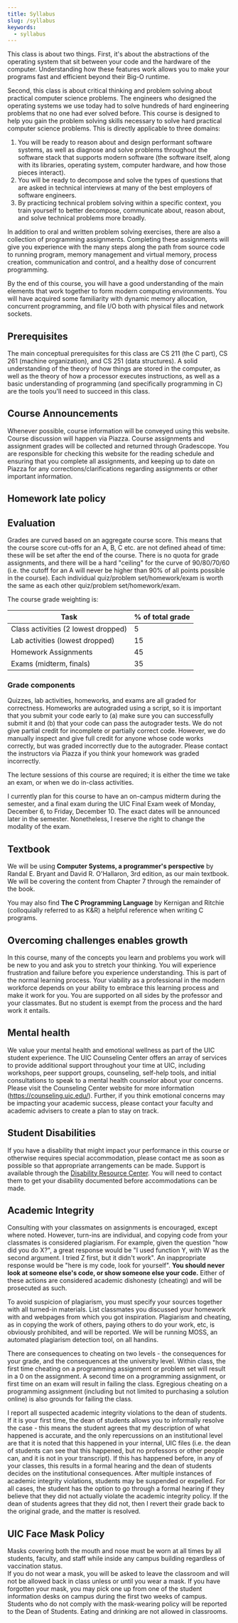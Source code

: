 ```yaml
---
title: Syllabus
slug: /syllabus
keywords: 
  - syllabus
---
```


This class is about two things. First, it's about the abstractions of the
operating system that sit between your code and the hardware of the computer.
Understanding how these features work allows you to make your programs fast and
efficient beyond their Big-O runtime. 

Second, this class is about critical thinking and problem solving about
practical computer science problems. The engineers who designed the operating
systems we use today had to solve hundreds of hard engineering problems that no
one had ever solved before. This course is designed to help you gain the
problem solving skills necessary to solve hard practical computer science
problems. This is directly applicable to three domains:

1. You will be ready to reason about and design performant software systems, as
   well as diagnose and solve problems throughout the software stack that
   supports modern software (the software itself, along with its libraries,
   operating system, computer hardware, and how those pieces interact).
2. You will be ready to decompose and solve the types of questions that are
   asked in technical interviews at many of the best employers of software
   engineers.
3. By practicing technical problem solving within a specific context, you train
   yourself to better decompose, communicate about, reason about, and solve
   technical problems more broadly.

In addition to oral and written problem solving exercises, there are also a
collection of programming assignments. Completing these assignments will give
you experience with the many steps along the path from source code to running
program, memory management and virtual memory, process creation, communication
and control, and a healthy dose of concurrent programming.

By the end of this course, you will have a good understanding of the main
elements that work together to form modern computing environments. You will
have acquired some familiarity with
dynamic memory allocation, concurrent programming, and file I/O both with
physical files and network sockets.


## Prerequisites
The main conceptual prerequisites for this class are CS 211 (the C part), CS 261
(machine organization), and CS 251 (data structures). A solid understanding of
the theory of how things are stored in the computer, as well as the theory of
how a processor executes instructions, as well as a basic understanding of
programming (and specifically programming in C) are the tools you'll need to
succeed in this class.

## Course Announcements
Whenever possible, course information will be conveyed using this website.
Course discussion will happen via Piazza. Course assignments and assignment
grades will be collected and returned through Gradescope.
You are responsible
for checking this website for the reading schedule and ensuring that you
complete all assignments, and keeping up to date on Piazza for any
corrections/clarifications regarding assignments or other important
information.

##  Homework late policy

<LatePolicy />


## Evaluation
Grades are curved based on an aggregate course score. This means that the
course score cut-offs for an A, B, C etc. are not defined ahead of time: these
will be set after the end of the course. There is no quota for grade
assignments, and there will be a hard "ceiling" for the curve of 90/80/70/60
(i.e. the cutoff for an A will never be higher than 90% of all points possible
in the course). Each individual quiz/problem set/homework/exam is worth the
same as each other quiz/problem set/homework/exam.

The course grade weighting is:

| Task | % of total grade     |
| ---- | ----------------     |
| Class activities (2 lowest dropped) | 5  |
| Lab activities (lowest dropped) | 15  |
| Homework Assignments | 45  |
| Exams (midterm, finals)          | 35  |

### Grade components

Quizzes, lab activities, homeworks, and exams are all graded for
correctness. Homeworks are autograded using a script, so it is important that
you submit your code early to (a) make sure you can successfully submit it and
(b) that your code can pass the autograder tests. We do not give partial credit
for incomplete or partially correct code. However, we do manually inspect and
give full credit for anyone whose code works correctly, but was graded
incorrectly due to the autograder. Please contact the instructors via Piazza if
you think your homework was graded incorrectly.

The lecture sessions of this course are required; it is either the time we take
an exam, or when we do in-class activities. 

I currently plan for this course to have an on-campus midterm during the semester, 
and a final exam during the UIC Final Exam week of Monday, December 6, to Friday, 
December 10. The exact dates will be announced later in the semester. Nonetheless,
I reserve the right to change the modality of the exam.

[polakis]: https://www.cs.uic.edu/~polakis/


## Textbook

We will be using **Computer Systems, a programmer's perspective** by Randal E.
Bryant and David R. O'Hallaron, 3rd edition, as our main textbook. We will be
covering the content from Chapter 7 through the remainder of the book.

You may also find **The C Programming Language** by Kernigan and Ritchie
(colloquially referred to as K&R) a helpful reference when writing C programs.

## Overcoming challenges enables growth

In this course, many of the concepts you
learn and problems you work will be new to you and ask you to stretch your
thinking. You will experience frustration and failure before you experience
understanding. This is part of the normal learning process. Your viability as a
professional in the modern workforce depends on your ability to embrace this
learning process and make it work for you. You are supported on all sides by the
professor and your classmates. But no student is exempt from the process and the
hard work it entails.


## Mental health

We value your mental health and emotional wellness as part of the UIC student
experience. The UIC Counseling Center offers an array of services to provide
additional support throughout your time at UIC, including workshops, peer
support groups, counseling, self-help tools, and initial consultations to speak
to a mental health counselor about your concerns. Please visit the Counseling
Center website for more information (https://counseling.uic.edu/). Further, if
you think emotional concerns may be impacting your academic success, please
contact your faculty and academic advisers to create a plan to stay on track.



## Student Disabilities

If you have a disability that might impact your performance in this course or
otherwise requires special accommodation, please contact me as soon as possible
so that appropriate arrangements can be made. Support is available through the
[Disability Resource Center](https://drc.uic.edu/). You will need to
contact them to get your disability documented before accommodations can be
made.



##  Academic Integrity

Consulting with your classmates on assignments is encouraged, except where
noted. However, turn-ins are individual, and copying code from your classmates
is considered plagiarism. For example, given the question "how did you do X?", a
great response would be "I used function Y, with W as the second argument. I
tried Z first, but it didn't work". An inappropriate response would be "here is
my code, look for yourself". **You should never look at someone else's code, or
show someone else your code.** Either of these actions are considered academic
dishonesty (cheating) and will be prosecuted as such.

To avoid suspicion of plagiarism, you must specify your sources together with
all turned-in materials. List classmates you discussed your homework with and
webpages from which you got inspiration. Plagiarism and cheating, as in copying
the work of others, paying others to do your work, etc, is obviously prohibited,
and will be reported.  We will be running MOSS, an automated plagiarism
detection tool, on all handins.

There are consequences to cheating on two levels - the consequences for your
grade, and the consequences at the university level.  Within class, the first
time cheating on a programming assignment or problem set will result in a 0 on
the assignment.  A second time on a programming assignment, or first time on an
exam will result in failing the class. Egregious cheating on a programming
assignment (including but not limited to purchasing a solution online) is also
grounds for failing the class.

I report all suspected academic integrity violations to the dean of students.
If it is your first time, the dean of students allows you to informally resolve
the case - this means the student agrees that my description of what happened is
accurate, and the only repercussions on an institutional level are that it is
noted that this happened in your internal, UIC files (i.e. the dean of students
can see that this happened, but no professors or other people can, and it is not
in your transcript).  If this has happened before, in any of your classes, this
results in a formal hearing and the dean of students decides on the
institutional consequences.  After multiple instances of academic integrity
violations, students may be suspended or expelled.  For all cases, the student
has the option to go through a formal hearing if they believe that they did not
actually violate the academic integrity policy.  If the dean of students agrees
that they did not, then I revert their grade back to the original grade, and the
matter is resolved.


## UIC Face Mask Policy 

Masks covering both the mouth and nose must be worn at all times by all students, 
faculty, and staff while inside any campus building regardless of vaccination status.  
If you do not wear a mask, you will be asked to leave the classroom and will not be 
allowed back in class unless or until you wear a mask. If you have forgotten your mask, 
you may pick one up from one of the student information desks on campus during the first
two weeks of campus. Students who do not comply with the mask-wearing policy will be 
reported to the Dean of Students. Eating and drinking are not allowed in classrooms.


